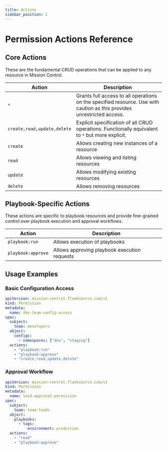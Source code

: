 ```yaml
---
title: Actions
sidebar_position: 1
---
```


# Permission Actions Reference

## Core Actions

These are the fundamental CRUD operations that can be applied to any resource in Mission Control.

| Action | Description |
|--------|-------------|
| `*` | Grants full access to all operations on the specified resource. Use with caution as this provides unrestricted access. |
| `create,read,update,delete` | Explicit specification of all CRUD operations. Functionally equivalent to `*` but more explicit. |
| `create` | Allows creating new instances of a resource |
| `read` | Allows viewing and listing resources |
| `update` | Allows modifying existing resources |
| `delete` | Allows removing resources |

## Playbook-Specific Actions

These actions are specific to playbook resources and provide fine-grained control over playbook execution and approval workflows.

| Action | Description |
|--------|-------------|
| `playbook:run` | Allows execution of playbooks |
| `playbook:approve` | Allows approving playbook execution requests |

## Usage Examples

### Basic Configuration Access
```yaml
apiVersion: mission-control.flanksource.com/v1
kind: Permission
metadata:
  name: dev-team-config-access
spec:
  subject:
    team: developers
  object:
    configs:
      - namespaces: ["dev", "staging"]
  actions: 
    - "playbook:run"
    - "playbook:approve"
    - "create,read,update,delete"
```

### Approval Workflow
```yaml
apiVersion: mission-control.flanksource.com/v1
kind: Permission
metadata:
  name: lead-approval-permission
spec:
  subject:
    team: team-leads
  object:
    playbooks:
      - tags:
          environment: production
  actions: 
    - "read"
    - "playbook:approve"
```